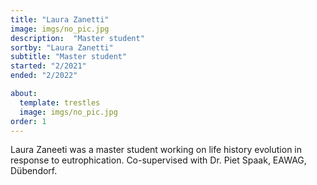 ```yaml
---
title: "Laura Zanetti"
image: imgs/no_pic.jpg
description:  "Master student"
sortby: "Laura Zanetti"
subtitle: "Master student"
started: "2/2021"
ended: "2/2022"

about:
  template: trestles
  image: imgs/no_pic.jpg
order: 1
---
```


Laura Zaneeti was a master student working on life history evolution in response to eutrophication. Co-supervised with Dr. Piet Spaak, EAWAG, Dübendorf.